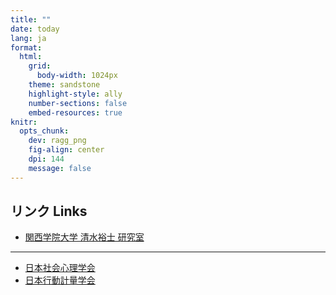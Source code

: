---
title: ""
date: today
lang: ja
format: 
  html: 
    grid: 
      body-width: 1024px
    theme: sandstone
    highlight-style: ally
    number-sections: false
    embed-resources: true
knitr: 
  opts_chunk: 
    dev: ragg_png
    fig-align: center
    dpi: 144
    message: false
---

## リンク Links

- <a href="https://norimune.net/" target="_blank">
関西学院大学 清水裕士 研究室</a>

-----

- <a href="https://www.socialpsychology.jp/" target="_blank">
日本社会心理学会</a>
- <a href="https://bms.gr.jp/" target="_blank">
日本行動計量学会</a>

